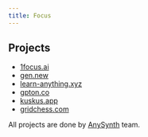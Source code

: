 ```yaml
---
title: Focus
---
```


## Projects

- [1focus.ai](https://1focus.ai)
- [gen.new](https://gen.new)
- [learn-anything.xyz](https://learn-anything.xyz)
- [gpton.co](https://gpton.co)
- [kuskus.app](https://kuskus.app)
- [gridchess.com](https://gridchess.com)

All projects are done by [AnySynth](https://anysynth.co) team.
